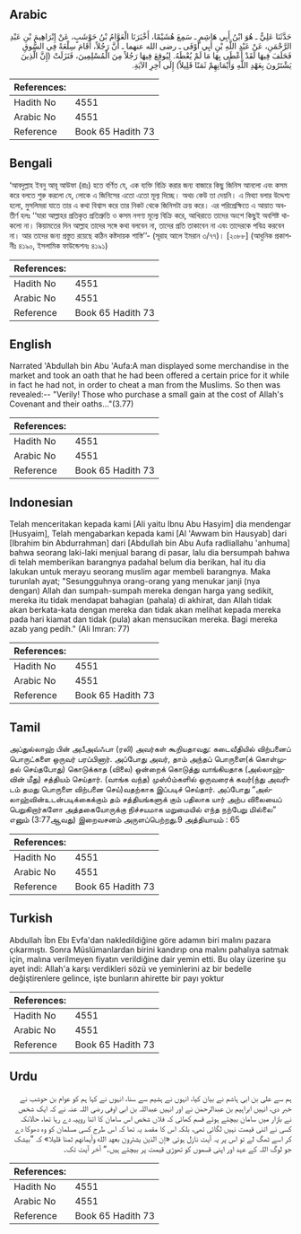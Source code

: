## Arabic


<div dir="rtl" lang="ar" style={{fontSize:'larger',backgroundColor:'#f8f9fa',padding:20}}>
حَدَّثَنَا عَلِيٌّ ـ هُوَ ابْنُ أَبِي هَاشِمٍ ـ سَمِعَ هُشَيْمًا، أَخْبَرَنَا الْعَوَّامُ بْنُ حَوْشَبٍ، عَنْ إِبْرَاهِيمَ بْنِ عَبْدِ الرَّحْمَنِ، عَنْ عَبْدِ اللَّهِ بْنِ أَبِي أَوْفَى ـ رضى الله عنهما ـ أَنَّ رَجُلاً، أَقَامَ سِلْعَةً فِي السُّوقِ فَحَلَفَ فِيهَا لَقَدْ أَعْطَى بِهَا مَا لَمْ يُعْطَهُ‏.‏ لِيُوقِعَ فِيهَا رَجُلاً مِنَ الْمُسْلِمِينَ، فَنَزَلَتْ ‏(‏إِنَّ الَّذِينَ يَشْتَرُونَ بِعَهْدِ اللَّهِ وَأَيْمَانِهِمْ ثَمَنًا قَلِيلاً‏)‏ إِلَى آخِرِ الآيَةِ‏.‏
</div>
<div style={{backgroundColor:'#f8f9fa',padding:20, marginBottom: 10}}><table> <thead> <tr> <th>References:</th> <th></th> </tr> </thead> <tbody><tr><td>Hadith No</td><td>4551</td></tr><tr><td>Arabic No</td><td>4551</td></tr><tr><td>Reference</td><td>Book 65 Hadith 73</td></tr></tbody></table></div>

## Bengali


<div dir="ltr" lang="bn" style={{fontSize:'larger',backgroundColor:'#f8f9fa',padding:20}}>
‘আবদুল্লাহ ইবনু আবূ আউফা (রাঃ) হতে বর্ণিত যে, এক ব্যক্তি বিক্রি করার জন্য বাজারে কিছু জিনিস আনলো এবং কসম করে বলতে শুরু করলো যে, লোকে এ জিনিসের এতো এতো মূল্য দিচ্ছে। অথচ কেউ তা দেয়নি। এ মিথ্যা বলার উদ্দেশ্য হলো, মুসলিমরা যাতে তার এ কথা বিশ্বাস করে তার নিকট থেকে জিনিসটা ক্রয় করে। এর পরিপ্রেক্ষিতে এ আয়াত অবতীর্ণ হলঃ ‘‘যারা আল্লাহর প্রতিকৃত প্রতিশ্রুতি ও কসম নগণ্য মূল্যে বিক্রি করে, আখিরাতে তাদের অংশে কিছুই অবশিষ্ট থাকলো না। কিয়ামতের দিন আল্লাহ তাদের সঙ্গে কথা বলবেন না, তাদের প্রতি তাকাবেন না এবং তাদেরকে পবিত্র করবেন না। আর তাদের জন্য প্রস্তুত রয়েছে কঠিন কষ্টদায়ক শাস্তি’’- (সূরাহ আলে ইমরান ৩/৭৭)। [২০৮৮] (আধুনিক প্রকাশনীঃ ৪১৯০, ইসলামিক ফাউন্ডেশনঃ ৪১৯১)
</div>
<div style={{backgroundColor:'#f8f9fa',padding:20, marginBottom: 10}}><table> <thead> <tr> <th>References:</th> <th></th> </tr> </thead> <tbody><tr><td>Hadith No</td><td>4551</td></tr><tr><td>Arabic No</td><td>4551</td></tr><tr><td>Reference</td><td>Book 65 Hadith 73</td></tr></tbody></table></div>

## English


<div dir="ltr" lang="en" style={{fontSize:'larger',backgroundColor:'#f8f9fa',padding:20}}>
Narrated 'Abdullah bin Abu 'Aufa:A man displayed some merchandise in the market and took an oath that he had been offered a certain price for it while in fact he had not, in order to cheat a man from the Muslims. So then was revealed:-- "Verily! Those who purchase a small gain at the cost of Allah's Covenant and their oaths..."(3.77)
</div>
<div style={{backgroundColor:'#f8f9fa',padding:20, marginBottom: 10}}><table> <thead> <tr> <th>References:</th> <th></th> </tr> </thead> <tbody><tr><td>Hadith No</td><td>4551</td></tr><tr><td>Arabic No</td><td>4551</td></tr><tr><td>Reference</td><td>Book 65 Hadith 73</td></tr></tbody></table></div>

## Indonesian


<div dir="ltr" lang="id" style={{fontSize:'larger',backgroundColor:'#f8f9fa',padding:20}}>
Telah menceritakan kepada kami [Ali yaitu Ibnu Abu Hasyim] dia mendengar [Husyaim], Telah mengabarkan kepada kami [Al 'Awwam bin Hausyab] dari [Ibrahim bin Abdurrahman] dari [Abdullah bin Abu Aufa radliallahu 'anhuma] bahwa seorang laki-laki menjual barang di pasar, lalu dia bersumpah bahwa di telah memberikan barangnya padahal belum dia berikan, hal itu dia lakukan untuk merayu seorang muslim agar membeli barangnya. Maka turunlah ayat; "Sesungguhnya orang-orang yang menukar janji (nya dengan) Allah dan sumpah-sumpah mereka dengan harga yang sedikit, mereka itu tidak mendapat bahagian (pahala) di akhirat, dan Allah tidak akan berkata-kata dengan mereka dan tidak akan melihat kepada mereka pada hari kiamat dan tidak (pula) akan mensucikan mereka. Bagi mereka azab yang pedih." (Ali Imran: 77)
</div>
<div style={{backgroundColor:'#f8f9fa',padding:20, marginBottom: 10}}><table> <thead> <tr> <th>References:</th> <th></th> </tr> </thead> <tbody><tr><td>Hadith No</td><td>4551</td></tr><tr><td>Arabic No</td><td>4551</td></tr><tr><td>Reference</td><td>Book 65 Hadith 73</td></tr></tbody></table></div>

## Tamil


<div dir="ltr" lang="ta" style={{fontSize:'larger',backgroundColor:'#f8f9fa',padding:20}}>
அப்துல்லாஹ் பின் அபீஅவ்ஃபா (ரலி) அவர்கள் கூறியதாவது: கடைவீதியில் விற்பனைப் பொருட்களை ஒருவர் பரப்பினார். அப்போது அவர், தாம் அந்தப் பொருளை(க் கொள்முதல் செய்தபோது) கொடுக்காத (விலை) ஒன்றைக் கொடுத்து வாங்கியதாக (அல்லாஹ்வின் மீது) சத்தியம் செய்தார். (வாங்க வந்த) முஸ்óம்களில் ஒருவரைக் கவர்(ந்து அவரிடம் தமது பொருளை விற்பனை செய்)வதற்காக இப்படிச் செய்தார். அப்போது “அல்லாஹ்வின்உடன்படிக்கைக்கும் தம் சத்தியங்களுக் கும் பதிலாக யார் அற்ப விலையைப் பெறுகிறார்களோ அத்தகையோருக்கு நிச்சயமாக மறுமையில் எந்த நற்பேறு மில்லை” எனும் (3:77ஆவது) இறைவசனம் அருளப்பெற்றது.9 அத்தியாயம் : 65
</div>
<div style={{backgroundColor:'#f8f9fa',padding:20, marginBottom: 10}}><table> <thead> <tr> <th>References:</th> <th></th> </tr> </thead> <tbody><tr><td>Hadith No</td><td>4551</td></tr><tr><td>Arabic No</td><td>4551</td></tr><tr><td>Reference</td><td>Book 65 Hadith 73</td></tr></tbody></table></div>

## Turkish


<div dir="ltr" lang="tr" style={{fontSize:'larger',backgroundColor:'#f8f9fa',padding:20}}>
Abdullah İbn Ebı Evfa'dan nakledildiğine göre adamın biri malını pazara çıkarmıştı. Sonra Müslümanlardan birini kandırıp ona malını pahalıya satmak için, malına verilmeyen fiyatın verildiğine dair yemin etti. Bu olay üzerine şu ayet indi: Allah'a karşı verdikleri sözü ve yeminlerini az bir bedelle değiştirenlere gelince, işte bunların ahirette bir payı yoktur
</div>
<div style={{backgroundColor:'#f8f9fa',padding:20, marginBottom: 10}}><table> <thead> <tr> <th>References:</th> <th></th> </tr> </thead> <tbody><tr><td>Hadith No</td><td>4551</td></tr><tr><td>Arabic No</td><td>4551</td></tr><tr><td>Reference</td><td>Book 65 Hadith 73</td></tr></tbody></table></div>

## Urdu


<div dir="rtl" lang="ur" style={{fontSize:'larger',backgroundColor:'#f8f9fa',padding:20}}>
ہم سے علی بن ابی ہاشم نے بیان کیا، انہوں نے ہشیم سے سنا، انہوں نے کہا ہم کو عوام بن حوشب نے خبر دی، انہیں ابراہیم بن عبدالرحمٰن نے اور انہیں عبداللہ بن ابی اوفی رضی اللہ عنہ نے کہ ایک شخص نے بازار میں سامان بیچتے ہوئے قسم کھائی کہ فلاں شخص اس سامان کا اتنا روپیہ دے رہا تھا، حالانکہ کسی نے اتنی قیمت نہیں لگائی تھی، بلکہ اس کا مقصد یہ تھا کہ اس طرح کسی مسلمان کو وہ دھوکا دے کر اسے ٹھگ لے تو اس پر یہ آیت نازل ہوئی «إن الذين يشترون بعهد الله وأيمانهم ثمنا قليلا‏» کہ ”بیشک جو لوگ اللہ کے عہد اور اپنی قسموں کو تھوڑی قیمت پر بیچتے ہیں۔“ آخر آیت تک۔
</div>
<div style={{backgroundColor:'#f8f9fa',padding:20, marginBottom: 10}}><table> <thead> <tr> <th>References:</th> <th></th> </tr> </thead> <tbody><tr><td>Hadith No</td><td>4551</td></tr><tr><td>Arabic No</td><td>4551</td></tr><tr><td>Reference</td><td>Book 65 Hadith 73</td></tr></tbody></table></div>